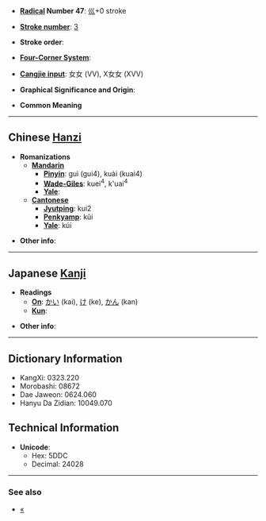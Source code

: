 * '''[[Wiktionary:Chinese radical index|Radical]] Number 47''': [[Wiktionary:Chinese radical index 巛|巛]]+0 stroke

* '''[[Wiktionary:Chinese total strokes index|Stroke number]]''': [[Wiktionary:Chinese total strokes index 3|3]]

* '''Stroke order''': 

* '''[[Wiktionary:Chinese four corner index|Four-Corner System]]''': 

* '''[[Wiktionary:Chinese Cangjie index|Cangjie input]]''': 女女 (VV), X女女 (XVV)

* '''Graphical Significance and Origin''': 

* '''Common Meaning'''

----

== Chinese [[Hanzi]] ==

* '''Romanizations'''
** '''[[Mandarin]]'''
*** '''[[Pinyin]]''': guì (gui4), kuài (kuai4)
*** '''[[Wade-Giles]]''': kuei<sup>4</sup>, k'uai<sup>4</sup>
*** '''[[Yale]]''': 
** '''[[Cantonese]]'''
*** '''[[Jyutping]]''': kui2
*** '''[[Penkyamp]]''': kũi
*** '''[[Yale]]''': kúi

* '''Other info''': 

----

== Japanese [[Kanji]] ==

* '''Readings'''
** '''[[On]]''': [[かい]] (kai), [[け]] (ke), [[かん]] (kan)
** '''[[Kun]]''': 

* '''Other info''':  

----

== Dictionary Information ==

* KangXi: 0323.220
* Morobashi: 08672
* Dae Jaweon: 0624.060
* Hanyu Da Zidian: 10049.070

== Technical Information ==

* '''Unicode''':
** Hex: 5DDC
** Decimal: 24028

----
<!-- no idea how to integrate this into cjk character article format -->
===See also===
*[[«]] <!-- "guillemette" uses as quote mark / inverted comma in many languages, particularly French -->